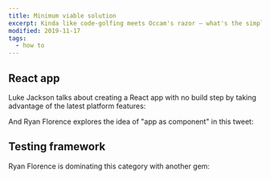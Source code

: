 ```yaml
---
title: Minimum viable solution
excerpt: Kinda like code-golfing meets Occam's razor — what's the simplest and most naive solution to a given problem?
modified: 2019-11-17
tags:
  - how to
---
```


## React app

Luke Jackson talks about creating a React app with no build step by taking advantage of the latest platform features:

<Bookmark url='https://formidable.com/blog/2019/no-build-step' />

And Ryan Florence explores the idea of "app as component" in this tweet:

<Tweet url='https://twitter.com/ryanflorence/status/1166484181167161344' />

## Testing framework

Ryan Florence is dominating this category with another gem:

<Tweet url='https://twitter.com/ryanflorence/status/1162792430422200320' />

